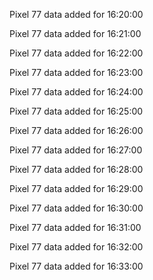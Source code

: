 Pixel 77 data added for 16:20:00

Pixel 77 data added for 16:21:00

Pixel 77 data added for 16:22:00

Pixel 77 data added for 16:23:00

Pixel 77 data added for 16:24:00

Pixel 77 data added for 16:25:00

Pixel 77 data added for 16:26:00

Pixel 77 data added for 16:27:00

Pixel 77 data added for 16:28:00

Pixel 77 data added for 16:29:00

Pixel 77 data added for 16:30:00

Pixel 77 data added for 16:31:00

Pixel 77 data added for 16:32:00

Pixel 77 data added for 16:33:00

